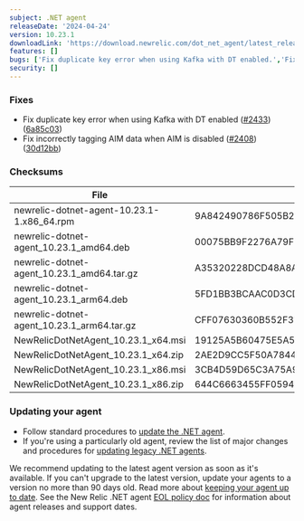 ```yaml
---
subject: .NET agent
releaseDate: '2024-04-24'
version: 10.23.1
downloadLink: 'https://download.newrelic.com/dot_net_agent/latest_release'
features: []
bugs: ['Fix duplicate key error when using Kafka with DT enabled.','Fix incorrectly tagging AIM data when AIM is disabled.']
security: []
---
```


### Fixes

* Fix duplicate key error when using Kafka with DT enabled ([#2433](https://github.com/newrelic/newrelic-dotnet-agent/issues/2433)) ([6a85c03](https://github.com/newrelic/newrelic-dotnet-agent/commit/6a85c034ba14d408d5b63fe6e77c9132f9f11c6c))
* Fix incorrectly tagging AIM data when AIM is disabled ([#2408](https://github.com/newrelic/newrelic-dotnet-agent/issues/2408)) ([30d12bb](https://github.com/newrelic/newrelic-dotnet-agent/commit/30d12bbc28795a857ed2b241fb157fa55bf9f17d))

### Checksums
| File | SHA - 256  Hash |
| ---| ---|
| newrelic-dotnet-agent-10.23.1-1.x86_64.rpm | 9A842490786F505B257740E5D4EA2387968464833283380D7564330E0BAA9737 |
| newrelic-dotnet-agent_10.23.1_amd64.deb | 00075BB9F2276A79F617F3AF147FFAE488A485DED139477B9E6E679F07EB4339 |
| newrelic-dotnet-agent_10.23.1_amd64.tar.gz | A35320228DCD48A8A33DE7FB719A7B1D676E96F29A3551416A62FCFDF423C38C |
| newrelic-dotnet-agent_10.23.1_arm64.deb | 5FD1BB3BCAAC0D3CD87E06D74513D91C4D20B377E992284B8AAA8836E3C276CD |
| newrelic-dotnet-agent_10.23.1_arm64.tar.gz | CFF07630360B552F37F5D7DC7A3D3BA477BF14C0E4937E4F4B6A57B3FEEAE8CE |
| NewRelicDotNetAgent_10.23.1_x64.msi | 19125A5B60475E5A5E7DDCFE3AF236B132A68C43DB05AD5E50FD8E41873286FC |
| NewRelicDotNetAgent_10.23.1_x64.zip | 2AE2D9CC5F50A78448CBE64E316FC8D4B61571E593C70A13C9966945E1E905CE |
| NewRelicDotNetAgent_10.23.1_x86.msi | 3CB4D59D65C3A75A90F61408F0877BBA25A94DFFE9B4EC4B4E4DD3921D9B8E3D |
| NewRelicDotNetAgent_10.23.1_x86.zip | 644C6663455FF05948E5C796970ABEB05C1671DB0FC9B6B85CCF0512873FCB1D |


### Updating your agent

* Follow standard procedures to [update the .NET agent](/docs/agents/net-agent/installation-configuration/update-net-agent).
* If you're using a particularly old agent, review the list of major changes and procedures for [updating legacy .NET agents](/docs/agents/net-agent/troubleshooting/upgrade-legacy-net-agents).

We recommend updating to the latest agent version as soon as it's available. If you can't upgrade to the latest version, update your agents to a version no more than 90 days old. Read more about [keeping your agent up to date](/docs/new-relic-solutions/new-relic-one/install-configure/update-new-relic-agent).
See the New Relic .NET agent [EOL policy doc](/docs/apm/agents/net-agent/getting-started/net-agent-eol-policy) for information about agent releases and support dates.

